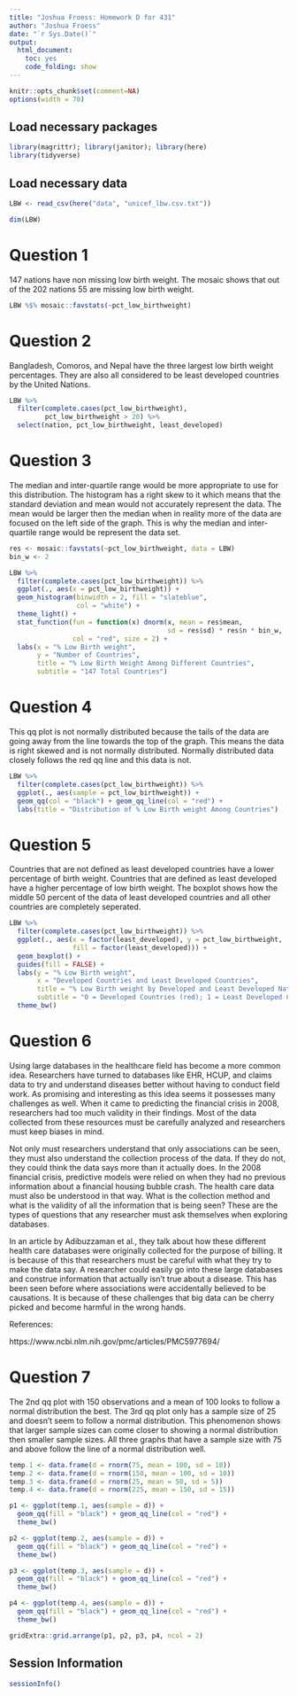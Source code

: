 ---
title: "Joshua Froess: Homework D for 431"
author: "Joshua Froess"
date: "`r Sys.Date()`"
output:
  html_document:
    toc: yes
    code_folding: show
---

```{r setup, message=FALSE}
knitr::opts_chunk$set(comment=NA)
options(width = 70)
```

## Load necessary packages

```{r packages, message = FALSE}
library(magrittr); library(janitor); library(here)
library(tidyverse)
```

## Load necessary data

```{r data_load, message=FALSE}
LBW <- read_csv(here("data", "unicef_lbw.csv.txt"))

dim(LBW)
```

# Question 1

147 nations have non missing low birth weight. The mosaic shows that out of the 202 nations 55 are missing low birth weight.

```{r nonmissing_LBW}
LBW %$% mosaic::favstats(~pct_low_birthweight)
```


# Question 2

Bangladesh, Comoros, and Nepal have the three largest low birth weight percentages. They are also all considered to be least developed countries by the United Nations.

```{r top3_LBW}
LBW %>%
  filter(complete.cases(pct_low_birthweight),
         pct_low_birthweight > 20) %>%
  select(nation, pct_low_birthweight, least_developed)
```

# Question 3

The median and inter-quartile range would be more appropriate to use for this distribution. The histogram has a right skew to it which means that the standard deviation and mean would not accurately represent the data. The mean would be larger then the median when in reality more of the data are focused on the left side of the graph. This is why the median and inter-quartile range would be represent the data set.

```{r histogram}
res <- mosaic::favstats(~pct_low_birthweight, data = LBW)
bin_w <- 2

LBW %>%
  filter(complete.cases(pct_low_birthweight)) %>%
  ggplot(., aes(x = pct_low_birthweight)) +
  geom_histogram(binwidth = 2, fill = "slateblue",
                 col = "white") +
  theme_light() +
  stat_function(fun = function(x) dnorm(x, mean = res$mean,
                                        sd = res$sd) * res$n * bin_w,
                col = "red", size = 2) +
  labs(x = "% Low Birth weight",
       y = "Number of Countries",
       title = "% Low Birth Weight Among Different Countries",
       subtitle = "147 Total Countries")
```


# Question 4

This qq plot is not normally distributed because the tails of the data are going away from the line towards the top of the graph. This means the data is right skewed and is not normally distributed. Normally distributed data closely follows the red qq line and this data is not.

```{r qq_plot}
LBW %>%
  filter(complete.cases(pct_low_birthweight)) %>%
  ggplot(., aes(sample = pct_low_birthweight)) +
  geom_qq(col = "black") + geom_qq_line(col = "red") +
  labs(title = "Distribution of % Low Birth weight Among Countries")
```

# Question 5

Countries that are not defined as least developed countries have a lower percentage of birth weight. Countries that are defined as least developed have a higher percentage of low birth weight. The boxplot shows how the middle 50 percent of the data of least developed countries and all other countries are completely seperated.

```{r boxplot}
LBW %>%
  filter(complete.cases(pct_low_birthweight)) %>%
  ggplot(., aes(x = factor(least_developed), y = pct_low_birthweight,
                fill = factor(least_developed))) +
  geom_boxplot() +
  guides(fill = FALSE) +
  labs(y = "% Low Birth weight",
       x = "Developed Countries and Least Developed Countries",
       title = "% Low Birth weight by Developed and Least Developed Nations",
       subtitle = "0 = Developed Countries (red); 1 = Least Developed Countries (blue)") +
  theme_bw()
```

# Question 6

Using large databases in the healthcare field has become a more common idea. Researchers have turned to databases like EHR, HCUP, and claims data to try and understand diseases better without having to conduct field work. As promising and interesting as this idea seems it possesses many challenges as well. When it came to predicting the financial crisis in 2008, researchers had too much validity in their findings. Most of the data collected from these resources must be carefully analyzed and researchers must keep biases in mind.

Not only must researchers understand that only associations can be seen, they must also understand the collection process of the data. If they do not, they could think the data says more than it actually does. In the 2008 financial crisis, predictive models were relied on when they had no previous information about a financial housing bubble crash. The health care data must also be understood in that way. What is the collection method and what is the validity of all the information that is being seen? These are the types of questions that any researcher must ask themselves when exploring databases.

In an article by Adibuzzaman et al., they talk about how these different health care databases were originally collected for the purpose of billing. It is because of this that researchers must be careful with what they try to make the data say. A researcher could easily go into these large databases and construe information that actually isn't true about a disease. This has been seen before where associations were accidentally believed to be causations. It is because of these challenges that big data can be cherry picked and become harmful in the wrong hands.

References:

https://www.ncbi.nlm.nih.gov/pmc/articles/PMC5977694/

# Question 7

The 2nd qq plot with 150 observations and a mean of 100 looks to follow a normal distribution the best. The 3rd qq plot only has a sample size of 25 and doesn't seem to follow a normal distribution. This phenomenon shows that larger sample sizes can come closer to showing a normal distribution then smaller sample sizes. All three graphs that have a sample size with 75 and above follow the line of a normal distribution well.

```{r qq_plot_2}
temp.1 <- data.frame(d = rnorm(75, mean = 100, sd = 10))
temp.2 <- data.frame(d = rnorm(150, mean = 100, sd = 10))
temp.3 <- data.frame(d = rnorm(25, mean = 50, sd = 5))
temp.4 <- data.frame(d = rnorm(225, mean = 150, sd = 15))

p1 <- ggplot(temp.1, aes(sample = d)) +
  geom_qq(fill = "black") + geom_qq_line(col = "red") +
  theme_bw()

p2 <- ggplot(temp.2, aes(sample = d)) +
  geom_qq(fill = "black") + geom_qq_line(col = "red") +
  theme_bw()

p3 <- ggplot(temp.3, aes(sample = d)) +
  geom_qq(fill = "black") + geom_qq_line(col = "red") +
  theme_bw()

p4 <- ggplot(temp.4, aes(sample = d)) +
  geom_qq(fill = "black") + geom_qq_line(col = "red") +
  theme_bw()

gridExtra::grid.arrange(p1, p2, p3, p4, ncol = 2)
```


## Session Information

```{r}
sessionInfo()
```